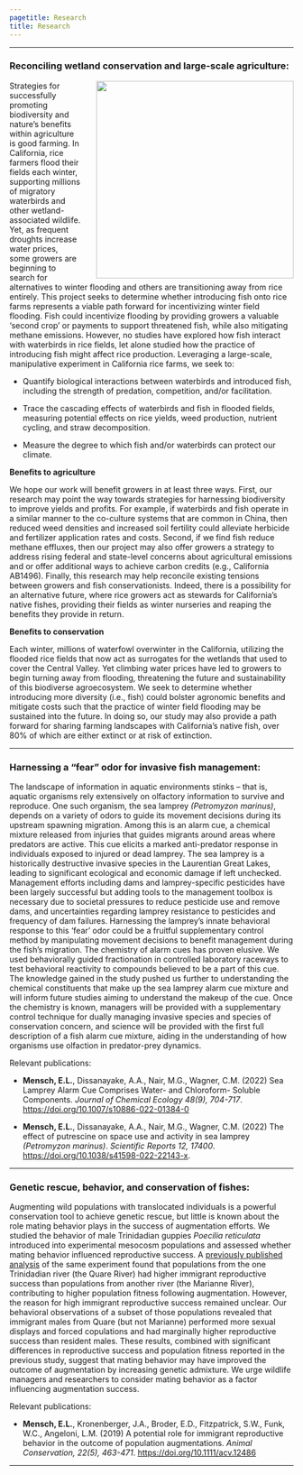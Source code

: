 ```yaml
---
pagetitle: Research
title: Research
---
```

<style type="text/css">
h1.title {
  text-align: center;
}
</style>

***

### Reconciling wetland conservation and large-scale agriculture:  

<img height="350" style="float: right; margin-left: 2em;" src="img/Montna.jpg">

Strategies for successfully promoting biodiversity and nature’s benefits within agriculture is good farming. In California, rice farmers flood their fields each winter, supporting millions of migratory waterbirds and other wetland-associated wildlife. Yet, as frequent droughts increase water prices, some growers are beginning to search for alternatives to winter flooding and others are transitioning away from rice entirely. This project seeks to determine whether introducing fish onto rice farms represents a viable path forward for incentivizing winter field flooding. Fish could incentivize flooding by providing growers a valuable ‘second crop’ or payments to support threatened fish, while also mitigating methane emissions. However, no studies have explored how fish interact with waterbirds in rice fields, let alone studied how the practice of introducing fish might affect rice production. Leveraging a large-scale, manipulative experiment in California rice farms, we seek to:

* Quantify biological interactions between waterbirds and introduced fish, including the strength of predation, competition, and/or facilitation.

* Trace the cascading effects of waterbirds and fish in flooded fields, measuring potential effects on rice yields, weed production, nutrient cycling, and straw decomposition.

* Measure the degree to which fish and/or waterbirds can protect our climate.

**Benefits to agriculture**

We hope our work will benefit growers in at least three ways. First, our research may point the way towards strategies for harnessing biodiversity to improve yields and profits. For example, if waterbirds and fish operate in a similar manner to the co-culture systems that are common in China, then reduced weed densities and increased soil fertility could alleviate herbicide and fertilizer application rates and costs. Second, if we find fish reduce methane effluxes, then our project may also offer growers a strategy to address rising federal and state-level concerns about agricultural emissions and or offer additional ways to achieve carbon credits (e.g., California AB1496). Finally, this research may help reconcile existing tensions between growers and fish conservationists. Indeed, there is a possibility for an alternative future, where rice growers act as stewards for California’s native fishes, providing their fields as winter nurseries and reaping the benefits they provide in return.

**Benefits to conservation**

Each winter, millions of waterfowl overwinter in the California, utilizing the flooded rice fields that now act as surrogates for the wetlands that used to cover the Central Valley. Yet climbing water prices have led to growers to begin turning away from flooding, threatening the future and sustainability of this biodiverse agroecosystem. We seek to determine whether introducing more diversity (i.e., fish) could bolster agronomic benefits and mitigate costs such that the practice of winter field flooding may be sustained into the future. In doing so, our study may also provide a path forward for sharing farming landscapes with California’s native fish, over 80% of which are either extinct or at risk of extinction.

*** 

### Harnessing a "fear" odor for invasive fish management:

<!---<img height="350" style="float: right; margin-left: 2em;" src="img/field.jpg"> --->

The landscape of information in aquatic environments stinks – that is, aquatic organisms rely extensively on olfactory information to survive and reproduce. One such organism, the sea lamprey *(Petromyzon marinus)*, depends on a variety of odors to guide its movement decisions during its upstream spawning migration. Among this is an alarm cue, a chemical mixture released from injuries that guides migrants around areas where predators are active. This cue elicits a marked anti-predator response in individuals exposed to injured or dead lamprey. The sea lamprey is a historically destructive invasive species in the Laurentian Great Lakes, leading to significant ecological and economic damage if left unchecked. Management efforts including dams and lamprey-specific pesticides have been largely successful but adding tools to the management toolbox is necessary due to societal pressures to reduce pesticide use and remove dams, and uncertainties regarding lamprey resistance to pesticides and frequency of dam failures. Harnessing the lamprey’s innate behavioral response to this ‘fear’ odor could be a fruitful supplementary control method by manipulating movement decisions to benefit management during the fish’s migration. The chemistry of alarm cues has proven elusive. We used behaviorally guided fractionation in controlled laboratory raceways to test behavioral reactivity to compounds believed to be a part of this cue. The knowledge gained in the study pushed us further to understanding the chemical constituents that make up the sea lamprey alarm cue mixture and will inform future studies aiming to understand the makeup of the cue. Once the chemistry is known, managers will be provided with a supplementary control technique for dually managing invasive species and species of conservation concern, and science will be provided with the first full description of a fish alarm cue mixture, aiding in the understanding of how organisms use olfaction in predator-prey dynamics. 

Relevant publications: 

* **Mensch, E.L.**, Dissanayake, A.A., Nair, M.G., Wagner, C.M. (2022) Sea Lamprey Alarm Cue Comprises Water- and Chloroform- Soluble Components. *Journal of Chemical Ecology 48(9), 704-717*. [https://doi.org/10.1007/s10886-022-01384-0](https://doi.org/10.1007/s10886-022-01384-0)

* **Mensch, E.L.**, Dissanayake, A.A., Nair, M.G., Wagner, C.M. (2022) The effect of putrescine on space use and activity in sea lamprey *(Petromyzon marinus)*. *Scientific Reports 12, 17400*. [https://doi.org/10.1038/s41598-022-22143-x](https://doi.org/10.1038/s41598-022-22143-x).

***

### Genetic rescue, behavior, and conservation of fishes:

<!---<img height="350" style="float: right; margin-left: 2em;" src="img/field.jpg"> --->

Augmenting wild populations with translocated individuals is a powerful conservation tool to achieve genetic rescue, but little is known about the role mating behavior plays in the success of augmentation efforts. We studied the behavior of male Trinidadian guppies *Poecilia reticulata* introduced into experimental mesocosm populations and assessed whether mating behavior influenced reproductive success. A [previously published analysis](https://doi.org/10.1111/cobi.13076) of the same experiment found that populations from the one Trinidadian river (the Quare River) had higher immigrant reproductive success than populations from another river (the Marianne River), contributing to higher population fitness following augmentation. However, the reason for high immigrant reproductive success remained unclear. Our behavioral observations of a subset of those populations revealed that immigrant males from Quare (but not Marianne) performed more sexual displays and forced copulations and had marginally higher reproductive success than resident males. These results, combined with significant differences in reproductive success and population fitness reported in the previous study, suggest that mating behavior may have improved the outcome of augmentation by increasing genetic admixture. We urge wildlife managers and researchers to consider mating behavior as a factor influencing augmentation success.

Relevant publications: 

* **Mensch, E.L.**, Kronenberger, J.A., Broder, E.D., Fitzpatrick, S.W., Funk, W.C., Angeloni, L.M. (2019) A potential role for immigrant reproductive behavior in the outcome of population augmentations. *Animal Conservation, 22(5), 463-471*. [https://doi.org/10.1111/acv.12486](https://doi.org/10.1111/acv.12486)

***
